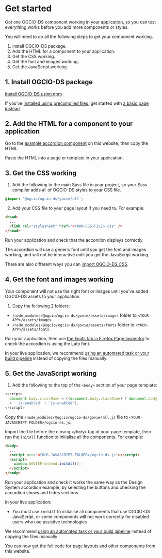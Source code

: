 
<Meta title="Docs/Get started" />

# Get started

Get one OGCIO-DS component working in your application, so you can test everything works before you add more components or styles.

You will need to do all the following steps to get your component working.

1. Install OGCIO-DS package.
2. Add the HTML for a component to your application.
3. Get the CSS working.
4. Get the font and images working.
5. Get the JavaScript working.

## 1. Install OGCIO-DS package

[Install OGCIO-DS using npm](/?path=/docs/docs-install-with-npm--docs)

If you've [installed using precompiled files](/?path=/story/docs-install-using-precompiled-files--docs), get started with [a basic page instead](/?path=/story/docs-install-using-precompiled-files--docs#basic-example-page).

## 2. Add the HTML for a component to your application

Go to the [example accordion component](/?path=/docs/typography-accordion--default) on this website, then copy the HTML.

Paste the HTML into a page or template in your application.

## 3. Get the CSS working

1. Add the following to the main Sass file in your project, so your Sass compiler adds all of OGCIO-DS styles to your CSS file.

```sass
@import '@ogcio/ogcio-ds/govie/all';
```

2. Add your CSS file to your page layout if you need to. For example:

```html
<head>
  ...
  <link rel="stylesheet" href="<YOUR-CSS-FILE>.css" />
</head>
```

Run your application and check that the accordion displays correctly.

The accordion will use a generic font until you get the font and images working, and will not be interactive until you get the JavaScript working.

There are also different ways you can [import OGCIO-DS CSS](/?path=/docs/docs-import-css-assets-and-javascript--docs).

## 4. Get the font and images working

Your component will not use the right font or images until you've added OGCIO-DS assets to your application.

1. Copy the following 2 folders:

- `/node_modules/@ogcio/ogcio-ds/govie/assets/images` folder to `<YOUR-APP>/assets/images`
- `/node_modules/@ogcio/ogcio-ds/govie/assets/fonts` folder to `<YOUR-APP>/assets/fonts`

Run your application, then use [the Fonts tab in Firefox Page Inspector](https://developer.mozilla.org/en-US/docs/Tools/Page_Inspector/How_to/Edit_fonts#The_Fonts_tab) to check the accordion is using the Lato font.

In your live application, we recommend [using an automated task or your build pipeline](/?path=/docs/docs-import-css-assets-and-javascript--page#fonts-and-images-assets) instead of copying the files manually.

## 5. Get the JavaScript working

1. Add the following to the top of the `<body>` section of your page template:

```javascript
<script>
  document.body.className = ((document.body.className) ? document.body.className
  + ' js-enabled' : 'js-enabled');
</script>
```

Copy the `/node_modules/@ogcio/ogcio-ds/govie/all.js` file to `<YOUR-JAVASCRIPT-FOLDER>/ogcio-ds.js`.

Import the file before the closing `</body>` tag of your page template, then run the <code>initAll</code> function to initialise all the components. For example:

```html
<body>
  ...
  <script src="<YOUR-JAVASCRIPT-FOLDER>/ogcio-ds.js"></script>
  <script>
    window.GOVIEFrontend.initAll();
  </script>
</body>
```

Run your application and check it works the same way as the Design System accordion example, by selecting the buttons and checking the accordion shows and hides sections.

In your live application:

- You must use `initAll` to initialise all components that use OGCIO-DS JavaScript, or some components will not work correctly for disabled users who use assistive technologies

We recommend [using an automated task or your build pipeline](/?path=/docs/docs-import-css-assets-and-javascript--docs#import-javascript) instead of copying the files manually

You can now get the full code for page layouts and other components from this website.
